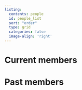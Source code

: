 ```yaml
---
listing:
  contents: people
  id: people_list
  sort: "order"
  type: grid
  categories: false
  image-align: 'right'
---
```


# Current members

::: {#people_list}
:::

# Past members